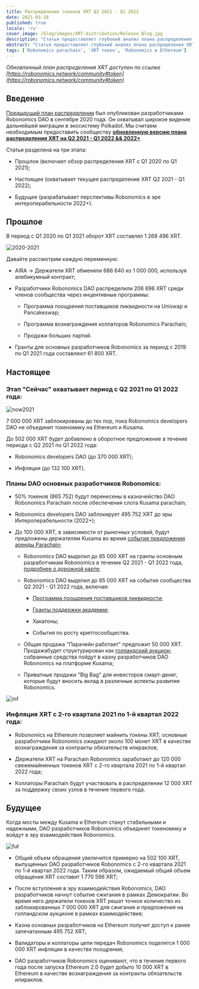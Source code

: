 ```yaml
---
title: Распределение токенов XRT Q2 2021 - Q1 2022
date: 2021-03-18
published: true
locale: 'ru'
cover_image: /blog/images/XRT-distribution/Release_Blog.jpg
description: "Статья предоставляет глубокий анализ плана распределения XRT"
abstract: "Статья предоставляет глубокий анализ плана распределения XRT"
tags: ['Robonomics parachain', 'XRT токен', 'Robonomics в Ethereum']
---
```


*Обновленный план распределения XRT доступен по ссылке [https://robonomics.network/community#token](https://robonomics.network/community#token)*

## Введение

[Предыдущий план распределения](https://ipfs.io/ipfs/QmZjzJbZDhs7B3YhtRkvdg4jp6qpfkVGB67w7vH2nJBUrE/Robonomics_token_Polkadot_KUSAMA_stage_details_september_2020.pdf) был опубликован разработчиками Robonomics DAO в сентябре 2020 года. Он охватывал широкое видение дальнейшей миграции в экосистему Polkadot. Мы считаем необходимым предоставить сообществу <a href="https://ipfs.io/ipfs/QmYjv65UNTM3F7LFR1ESm5CVMLWYLagwtT7qGAsaBi47nY/releases_March'21_4v.pdf" target="_blank"><strong>обновленную версию плана распределения XRT на Q2 2021 - Q1 2022 && 2022+</strong></a>

Статья разделена на три этапа:

- Прошлое (включает обзор распределения XRT с Q1 2020 по Q1 2021);

- Настоящее (охватывает текущее распределение XRT Q2 2021 - Q1 2022);

- Будущее (разрабатывает перспективы Robonomics в эре интероперабельности 2022+).

## Прошлое

В период с Q1 2020 по Q1 2021 оборот XRT составлял 1 268 496 XRT.

![2020-2021](/blog/images/XRT-distribution/CircNow.png)

Давайте рассмотрим каждую переменную:
- AIRA -> Держатели XRT обменяли 686 640 из 1 000 000, используя алебикумный контракт;

- Разработчики Robonomics DAO распределили 206 696 XRT среди членов сообщества через инцентивные программы:

  - Программа поощрения поставщиков ликвидности на Uniswap и Pancakeswap;

  - Программа вознаграждения коллаторов Robonomics Parachain;

  - Продажи больших партий.

- Гранты для основных разработчиков Robonomics за период с 2019 по Q1 2021 года составляют 61 800 XRT.


## Настоящее

### Этап "Сейчас" охватывает период с Q2 2021 по Q1 2022 года:

![now2021](/blog/images/XRT-distribution/Total2021.png)

7 000 000 XRT заблокированы до тех пор, пока Robonomics developers DAO не объединит токеномику на Ethereum и Kusama.

До 502 000 XRT будет добавлено в оборотное предложение в течение периода с Q2 2021 по Q1 2022 года:

  - Robonomics developers DAO (до 370 000 XRT);

  - Инфляция (до 132 100 XRT).

### Планы DAO основных разработчиков Robonomics:
- 50% токенов (865 752) будут перенесены в казначейство DAO Robonomics Parachain после обеспечения слота Kusama parachain;

- Robonomics developers DAO заблокирует 495 752 XRT до эры Интероперабельности (2022+);

- До 100 000 XRT, в зависимости от рыночных условий, будут предложены держателям Kusama во время [события предложения аренды Parachain](https://robonomics.network/blog/robonomics-parachain-lease-offering/);

  - Robonomics DAO выделил до 85 000 XRT на гранты основным разработчикам Robonomics в течение Q2 2021 - Q1 2022 года, [подробнее о дорожной карте](https://robonomics.network/blog/roadmap-2021/);

  - Robonomics DAO выделил до 85 000 XRT на события сообщества Q2 2021 - Q1 2022 года, включая:

    - [Программа поощрения поставщиков ликвидности](https://www.robonomics.events/#/liquidity);

    - [Гранты поддержки академии](https://robonomics.network/land/support-academia/);

    - Хакатоны;

    - События по росту криптосообщества.

  - Общая продажа "Парачейн работает" предложит 50 000 XRT. Продажабудет структурирован как [голландский аукцион](https://www.investopedia.com/terms/d/dutchauction.asp#:~:text=A%20Dutch%20auction%20is%20a,terms%20of%20quantity%20and%20price.); собранные средства пойдут в казну разработчиков DAO Robonomics на платформе Kusama;

  - Приватные продажи "Big Bag" для инвесторов смарт-денег, которые будут вносить вклад в различные аспекты развития Robonomics.

![inf](/blog/images/XRT-distribution/Inflation.png)

### Инфляция XRT с 2-го квартала 2021 по 1-й квартал 2022 года:

- Robonomics на Ethereum позволяет майнить токены XRT; основные разработчики Robonomics ожидают около 100 монет XRT в качестве вознаграждения за контракты обязательств илираклов;

- Держатели XRT на Parachain Robonomics заработают до 120 000 свежемайненных токенов XRT с 2-го квартала 2021 по 1-й квартал 2022 года;

- Коллаторы Parachain будут участвовать в распределении 12 000 XRT за поддержку своих узлов в течение первого года.

## Будущее

Когда мосты между Kusama и Ethereum станут стабильными и надежными, DAO разработчиков Robonomics объединят токеномику и войдут в эру взаимодействия Robonomics.

![fut](/blog/images/XRT-distribution/TotalAmount.png)

- Общий объем обращения увеличится примерно на 502 100 XRT, выпущенных DAO разработчиков Robonomics с 2-го квартала 2021 по 1-й квартал 2022 года. Таким образом, ожидаемый общий объем обращения XRT составит 1 770 596 XRT;

- После вступления в эру взаимодействия Robonomics, DAO разработчиков начнут событие сжигания в рамках Демократии. Во время него держатели токенов XRT решат точное количество из заблокированных 7 000 000 XRT для сжигания и предложения на голландском аукционе в рамках взаимодействия;

- Казна основных разработчиков на Ethereum получит доступ к ранее запечатанным 495 752 XRT;

- Валидаторы и коллаторы цепи передач Robonomics поделятся 1 000 000 XRT инфляции в качестве поощрения;

- DAO разработчиков Robonomics оценивают, что в течение первого года после запуска Ethereum 2.0 будет добыто 10 000 XRT в Ethereum в качестве вознаграждения за контракты обязательств илираклов.